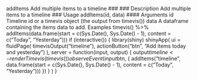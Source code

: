 addItems Add multiple items to a timeline
### ### Description
Add multiple items to a timeline
### Usage
addItems(id, data)
#### Arguments 
id Timeline id or a timevis object (the output from timevis())
data A dataframe containing the items data to add.
Examples
timevis() %>%
addItems(data.frame(start = c(Sys.Date(), Sys.Date() - 1),
content = c("Today", "Yesterday")))
if (interactive()) {
library(shiny)
shinyApp(
ui = fluidPage(
timevisOutput("timeline"),
actionButton("btn", "Add items today and yesterday")
),
server = function(input, output) {
output$timeline <- renderTimevis(
timevis()
)
observeEvent(input$btn, {
addItems("timeline",
data.frame(start = c(Sys.Date(), Sys.Date() - 1),
content = c("Today", "Yesterday")))
})
}
)
}
